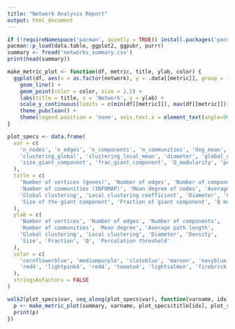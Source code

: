 ```yaml
---
title: "Network Analysis Report"
output: html_document
---
```


```r
if (!requireNamespace('pacman', quietly = TRUE)) install.packages('pacman')
pacman::p_load(data.table, ggplot2, ggpubr, purrr)
summary <- fread('networks_summary.csv')
print(head(summary))
```

```r
make_metric_plot <- function(df, metric, title, ylab, color) {
  ggplot(df, aes(x = as.factor(network), y = .data[[metric]], group = 1)) +
    geom_line() +
    geom_point(color = color, size = 2.5) +
    labs(title = title, x = 'Network', y = ylab) +
    scale_y_continuous(limits = c(min(df[[metric]]), max(df[[metric]]))) +
    theme_pubclean() +
    theme(legend.position = 'none', axis.text.x = element_text(angle=90, vjust=0.5, hjust=1))
}
```

```r
plot_specs <- data.frame(
  var = c(
    'n_nodes', 'n_edges', 'n_components', 'n_communities', 'deg_mean', 'avg_path_len',
    'clustering_global', 'clustering_local_mean', 'diameter', 'global_density',
    'size_giant_component', 'frac_giant_component', 'Q_modularity', 'perc_targeted_50'
  ),
  title = c(
    'Number of vertices (genes)', 'Number of edges', 'Number of components',
    'Number of communities (INFOMAP)', 'Mean degree of nodes', 'Average path length',
    'Global clustering', 'Local clustering coefficient', 'Diameter', 'Global density',
    'Size of the giant component', 'Fraction of giant component', 'Q modularity', 'Percolation threshold'
  ),
  ylab = c(
    'Number of vertices', 'Number of edges', 'Number of components',
    'Number of communities', 'Mean degree', 'Average path length',
    'Global clustering', 'Local clustering', 'Diameter', 'Density',
    'Size', 'Fraction', 'Q', 'Percolation threshold'
  ),
  color = c(
    'cornflowerblue', 'mediumpurple', 'slateblue', 'maroon', 'navyblue', 'olivedrab',
    'red4', 'lightpink4', 'red4', 'tomato4', 'lightsalmon', 'firebrick', 'seagreen', 'yellowgreen'
  ),
  stringsAsFactors = FALSE
)
```

```r
walk2(plot_specs$var, seq_along(plot_specs$var), function(varname, idx) {
  p <- make_metric_plot(summary, varname, plot_specs$title[idx], plot_specs$ylab[idx], plot_specs$color[idx])
  print(p)
})
```

